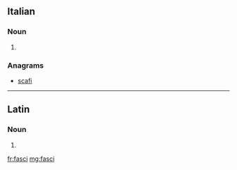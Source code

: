 ==Italian==

===Noun===
{{head|it|plural}} {{m}}

# {{plural of|fascio|lang=it}}

===Anagrams===
* [[scafi#Italian|scafi]]

----

==Latin==

===Noun===
{{la-noun-form|fascī}}

# {{inflection of|fascis||dat|s|lang=la}}

[[fr:fasci]]
[[mg:fasci]]